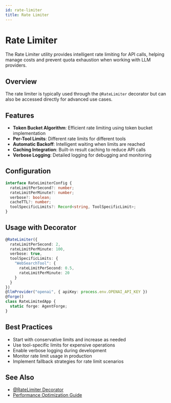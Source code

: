 ```yaml
---
id: rate-limiter
title: Rate Limiter
---
```


# Rate Limiter

The Rate Limiter utility provides intelligent rate limiting for API calls, helping manage costs and prevent quota exhaustion when working with LLM providers.

## Overview

The rate limiter is typically used through the `@RateLimiter` decorator but can also be accessed directly for advanced use cases.

## Features

- **Token Bucket Algorithm**: Efficient rate limiting using token bucket implementation
- **Per-Tool Limits**: Different rate limits for different tools
- **Automatic Backoff**: Intelligent waiting when limits are reached
- **Caching Integration**: Built-in result caching to reduce API calls
- **Verbose Logging**: Detailed logging for debugging and monitoring

## Configuration

```typescript
interface RateLimiterConfig {
  rateLimitPerSecond?: number;
  rateLimitPerMinute?: number;
  verbose?: boolean;
  cacheTTL?: number;
  toolSpecificLimits?: Record<string, ToolSpecificLimit>;
}
```

## Usage with Decorator

```typescript
@RateLimiter({
  rateLimitPerSecond: 2,
  rateLimitPerMinute: 100,
  verbose: true,
  toolSpecificLimits: {
    "WebSearchTool": {
      rateLimitPerSecond: 0.5,
      rateLimitPerMinute: 20
    }
  }
})
@llmProvider("openai", { apiKey: process.env.OPENAI_API_KEY })
@forge()
class RateLimitedApp {
  static forge: AgentForge;
}
```

## Best Practices

- Start with conservative limits and increase as needed
- Use tool-specific limits for expensive operations
- Enable verbose logging during development
- Monitor rate limit usage in production
- Implement fallback strategies for rate limit scenarios

## See Also

- [@RateLimiter Decorator](../decorators/utility-decorators#ratelimiter)
- [Performance Optimization Guide](../../learn/advanced/) 
